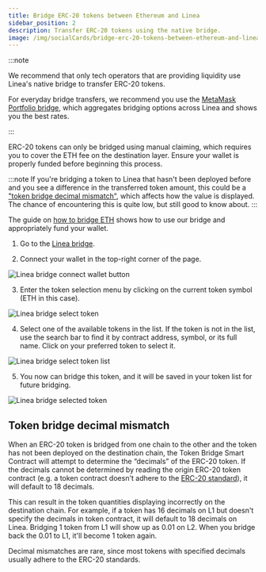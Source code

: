 ```yaml
---
title: Bridge ERC-20 tokens between Ethereum and Linea
sidebar_position: 2
description: Transfer ERC-20 tokens using the native bridge.
image: /img/socialCards/bridge-erc-20-tokens-between-ethereum-and-linea.jpg
---
```


:::note

We recommend that only tech operators that are providing liquidity use Linea's native bridge to 
transfer ERC-20 tokens.

For everyday bridge transfers, we recommend you use the
[MetaMask Portfolio bridge](https://portfolio.metamask.io/bridge), which aggregates bridging options
across Linea and shows you the best rates.

:::

ERC-20 tokens can only be bridged using manual claiming, which
requires you to cover the ETH fee on the destination layer. Ensure your wallet is properly funded
before beginning this process.

:::note
If you're bridging a token to Linea that hasn't been deployed before and you see a difference in the
transferred token amount, this could be a
["token bridge decimal mismatch"](#token-bridge-decimal-mismatch), which affects how
the value is displayed. The chance of encountering this is quite low, but still good to know about.
:::

The guide on [how to bridge ETH](./how-to-bridge-eth.mdx) shows how to use our bridge
and appropriately fund your wallet.

1. Go to the [Linea bridge](https://bridge.linea.build/).

2. Connect your wallet in the top-right corner of the page.

<div class="center-container">
  <div class="img-large">
    <img
      src="/img/get_started/how_to/bridge/how_to_bridge_erc20_tokens/Linea_Bridge_connect_wallet_button.png"
      alt="Linea bridge connect wallet button"
    />
  </div>
</div>

3. Enter the token selection menu by clicking on the current token symbol (ETH in this case).

<div class="center-container">
  <div class="img-medium">
    <img
      src="/img/get_started/how_to/bridge/how_to_bridge_erc20_tokens/Linea_Bridge_select_token.png"
      alt="Linea bridge select token"
    />
  </div>
</div>

4. Select one of the available tokens in the list. If the token is not in the list, use the search
bar to find it by contract address, symbol, or its full name. Click on your preferred token to 
select it.

<div class="center-container">
  <div class="img-medium">
    <img
      src="/img/get_started/how_to/bridge/how_to_bridge_erc20_tokens/Linea_Bridge_select_token_list.png"
      alt="Linea bridge select token list"
    />
  </div>
</div>

5. You now can bridge this token, and it will be saved in your token list for future bridging.

<div class="center-container">
  <div class="img-medium">
    <img
      src="/img/get_started/how_to/bridge/how_to_bridge_erc20_tokens/Linea_Bridge_selected_token.png"
      alt="Linea bridge selected token"
    />
  </div>
</div>

## Token bridge decimal mismatch

When an ERC-20 token is bridged from one chain to the other and the token has not been deployed on 
the destination chain, the Token Bridge Smart Contract will attempt to determine the “decimals” of 
the ERC-20 token. If the decimals cannot be determined by reading the origin ERC-20 token contract 
(e.g. a token contract doesn't adhere to the [ERC-20 standard](https://ethereum.org/en/developers/docs/standards/tokens/erc-20/)), 
it will default to 18 decimals.

This can result in the token quantities displaying incorrectly on the destination chain. For example, 
if a token has 16 decimals on L1 but doesn't specify the decimals in token contract, it will 
default to 18 decimals on Linea. Bridging 1 token from L1 will show up as 0.01 on L2. When you 
bridge back the 0.01 to L1, it'll become 1 token again.

Decimal mismatches are rare, since most tokens with specified decimals usually adhere to the ERC-20 
standards.
